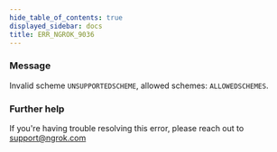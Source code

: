```yaml
---
hide_table_of_contents: true
displayed_sidebar: docs
title: ERR_NGROK_9036
---
```


### Message

Invalid scheme `UNSUPPORTEDSCHEME`, allowed schemes: `ALLOWEDSCHEMES`.

### Further help

If you're having trouble resolving this error, please reach out to [support@ngrok.com](mailto:support@ngrok.com?subject=Help%20with%20ERR_NGROK_9036)
